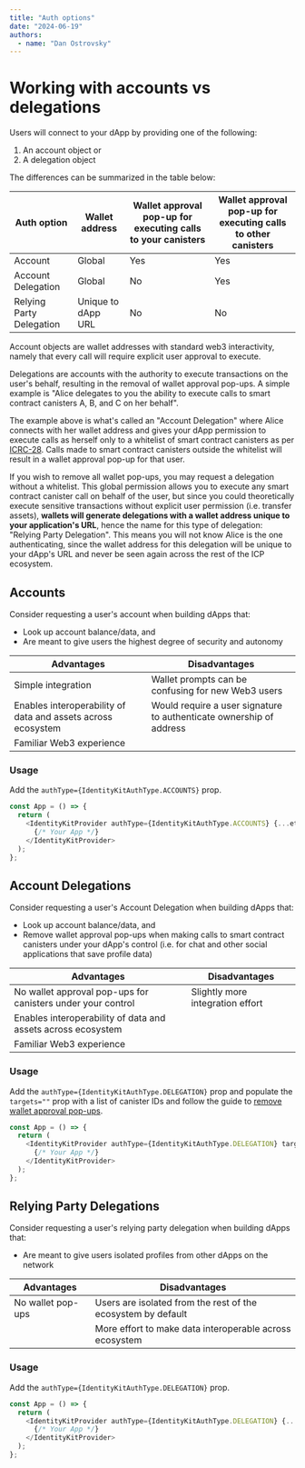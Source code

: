 ```yaml
---
title: "Auth options"
date: "2024-06-19"
authors:
  - name: "Dan Ostrovsky"
---
```


# Working with accounts vs delegations

Users will connect to your dApp by providing one of the following:

1. An account object or
2. A delegation object

The differences can be summarized in the table below:

| Auth option              | Wallet address     | Wallet approval pop-up for executing calls to your canisters | Wallet approval pop-up for executing calls to other canisters |
| ------------------------ | ------------------ | ------------------------------------------------------------ | ------------------------------------------------------------- |
| Account                  | Global             | Yes                                                          | Yes                                                           |
| Account Delegation       | Global             | No                                                           | Yes                                                           |
| Relying Party Delegation | Unique to dApp URL | No                                                           | No                                                            |

Account objects are wallet addresses with standard web3 interactivity, namely that every call will
require explicit user approval to execute.

Delegations are accounts with the authority to execute transactions on the user's behalf, resulting
in the removal of wallet approval pop-ups. A simple example is "Alice delegates to you the ability
to execute calls to smart contract canisters A, B, and C on her behalf".

The example above is what's called an "Account Delegation" where Alice connects with her wallet
address and gives your dApp permission to execute calls as herself only to a whitelist of smart
contract canisters as per
[ICRC-28](https://github.com/dfinity/wg-identity-authentication/blob/main/topics/icrc_28_trusted_origins.md).
Calls made to smart contract canisters outside the whitelist will result in a wallet approval pop-up
for that user.

If you wish to remove all wallet pop-ups, you may request a delegation without a whitelist. This
global permission allows you to execute any smart contract canister call on behalf of the user, but
since you could theoretically execute sensitive transactions without explicit user permission (i.e.
transfer assets), **wallets will generate delegations with a wallet address unique to your
application's URL**, hence the name for this type of delegation: "Relying Party Delegation". This
means you will not know Alice is the one authenticating, since the wallet address for this
delegation will be unique to your dApp's URL and never be seen again across the rest of the ICP
ecosystem.

## Accounts

Consider requesting a user's account when building dApps that:

- Look up account balance/data, and
- Are meant to give users the highest degree of security and autonomy

| Advantages                                                   | Disadvantages                                                       |
| ------------------------------------------------------------ | ------------------------------------------------------------------- |
| Simple integration                                           | Wallet prompts can be confusing for new Web3 users                  |
| Enables interoperability of data and assets across ecosystem | Would require a user signature to authenticate ownership of address |
| Familiar Web3 experience                                     |                                                                     |

### Usage

Add the `authType={IdentityKitAuthType.ACCOUNTS}` prop.

```typescript
const App = () => {
  return (
    <IdentityKitProvider authType={IdentityKitAuthType.ACCOUNTS} {...etc}>
      {/* Your App */}
    </IdentityKitProvider>
  );
};
```

## Account Delegations

Consider requesting a user's Account Delegation when building dApps that:

- Look up account balance/data, and
- Remove wallet approval pop-ups when making calls to smart contract canisters under your dApp's
  control (i.e. for chat and other social applications that save profile data)

| Advantages                                                   | Disadvantages                    |
| ------------------------------------------------------------ | -------------------------------- |
| No wallet approval pop-ups for canisters under your control  | Slightly more integration effort |
| Enables interoperability of data and assets across ecosystem |                                  |
| Familiar Web3 experience                                     |                                  |

### Usage

Add the `authType={IdentityKitAuthType.DELEGATION}` prop and populate the `targets=""` prop with a
list of canister IDs and follow the guide to
[remove wallet approval pop-ups](/guides/removing-wallet-pop-ups).

```typescript
const App = () => {
  return (
    <IdentityKitProvider authType={IdentityKitAuthType.DELEGATION} targets="" {...etc}>
      {/* Your App */}
    </IdentityKitProvider>
  );
};
```

## Relying Party Delegations

Consider requesting a user's relying party delegation when building dApps that:

- Are meant to give users isolated profiles from other dApps on the network

| Advantages        | Disadvantages                                                |
| ----------------- | ------------------------------------------------------------ |
| No wallet pop-ups | Users are isolated from the rest of the ecosystem by default |
|                   | More effort to make data interoperable across ecosystem      |

### Usage

Add the `authType={IdentityKitAuthType.DELEGATION}` prop.

```typescript
const App = () => {
  return (
    <IdentityKitProvider authType={IdentityKitAuthType.DELEGATION} {...etc}>
      {/* Your App */}
    </IdentityKitProvider>
  );
};
```
